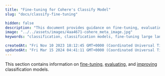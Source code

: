 ```yaml
---
title: "Fine-tuning for Cohere's Classify Model"
slug: "docs/classify-fine-tuning"

hidden: false
description: "This document provides guidance on fine-tuning, evaluating, and improving classification models."
image: "../../assets/images/4aa4671-cohere_meta_image.jpg"  
keywords: "classification, classification models, fine-tuning large language models"

createdAt: "Fri Nov 10 2023 18:12:45 GMT+0000 (Coordinated Universal Time)"
updatedAt: "Fri Mar 15 2024 04:41:11 GMT+0000 (Coordinated Universal Time)"
---
```

This section contains information on [fine-tuning](/docs/classify-starting-the-training), [evaluating](/docs/classify-understanding-the-results), and [improving](/docs/classify-improving-the-results) classification models.
